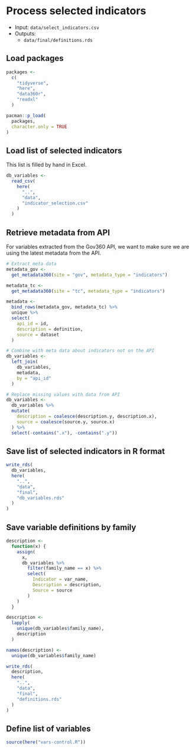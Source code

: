 # Process selected indicators

- Input: `data/select_indicators.csv`
- Outputs: 
  - `data/final/definitions.rds`

## Load packages

```r
packages <- 
  c(
    "tidyverse",
    "here",
    "data360r",
    "readxl"
  )

pacman::p_load(
  packages, 
  character.only = TRUE
)
```


## Load list of selected indicators

This list is filled by hand in Excel.

```r
db_variables <-
  read_csv(
    here(
      "..",
      "data",
      "indicator_selection.csv"
    )
  )
```

## Retrieve metadata from API

For variables extracted from the Gov360 API, we want to make sure we are using the latest metadata from the API.

```r
# Extract meta data
metadata_gov <-
  get_metadata360(site = "gov", metadata_type = "indicators") 

metadata_tc <-
  get_metadata360(site = "tc", metadata_type = "indicators") 

metadata <-
  bind_rows(metadata_gov, metadata_tc) %>%
  unique %>%
  select(
    api_id = id,
    description = definition,
    source = dataset
  )

# Combine with meta data about indicators not on the API
db_variables <-
  left_join(
    db_variables,
    metadata,
    by = "api_id"
  )

# Replace missing values with data from API
db_variables <-
  db_variables %>%
  mutate(
    description = coalesce(description.y, description.x),
    source = coalesce(source.y, source.x)
  ) %>%
  select(-contains(".x"), -contains(".y"))
```

## Save list of selected indicators in R format

```r
write_rds(
  db_variables,
  here(
    "..",
    "data",
    "final",
    "db_variables.rds"
  )
)
```

## Save variable definitions by family

```r
description <- 
  function(x) {
    assign(
      x,
      db_variables %>%
        filter(family_name == x) %>%
        select(
          Indicator = var_name,
          Description = description,
          Source = source
        )
    )
  }

description <-
  lapply(
    unique(db_variables$family_name),
    description
  )

names(description) <- 
  unique(db_variables$family_name)

write_rds(
  description,
  here(
    "..",
    "data",
    "final",
    "definitions.rds"
  )
)
```

## Define list of variables

```r
source(here("vars-control.R"))
```
